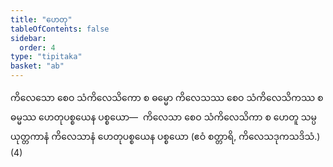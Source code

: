 ```yaml
---
title: "ဟေတု"
tableOfContents: false
sidebar:
  order: 4
type: "tipitaka"
basket: "ab"
---
```



<DynamicBreadcrumb />

<Division number="75">

<Paragraph number="4008">
ကိလေသော စေဝ သံကိလေသိကော စ ဓမ္မော ကိလေသဿ စေဝ သံကိလေသိကဿ စ ဓမ္မဿ ဟေတုပစ္စယေန ပစ္စယော—  ကိလေသာ စေဝ သံကိလေသိကာ စ ဟေတူ သမ္ပယုတ္တကာနံ ကိလေသာနံ ဟေတုပစ္စယေန ပစ္စယော (ဧဝံ စတ္တာရိ, ကိလေသဒုကသဒိသံ.) (4)
</Paragraph>
</Division>